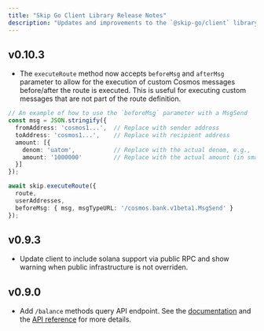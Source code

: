 ```yaml
---
title: "Skip Go Client Library Release Notes"
description: "Updates and improvements to the `@skip-go/client` library."
---
```


## v0.10.3
- The `executeRoute` method now accepts `beforeMsg` and `afterMsg`  parameter to allow for the execution of custom Cosmos messages before/after the route is executed. This is useful for executing custom messages that are not part of the route definition.


```typescript
// An example of how to use the `beforeMsg` parameter with a MsgSend
const msg = JSON.stringify({
  fromAddress: 'cosmos1...',  // Replace with sender address
  toAddress: 'cosmos1...',    // Replace with recipient address
  amount: [{
    denom: 'uatom',           // Replace with the actual denom, e.g., 'uatom' for ATOM
    amount: '1000000'         // Replace with the actual amount (in smallest unit, e.g., micro-ATOM)
  }]
});

await skip.executeRoute({
  route,
  userAddresses,
  beforeMsg: { msg, msgTypeURL: '/cosmos.bank.v1beta1.MsgSend' }
});
```

## v0.9.3
- Update client to include solana support via public RPC and show warning when public infrastructure is not overriden.

## v0.9.0 
- Add `/balance` methods query API endpoint. See the [documentation](../client/balance-gas-and-fee-tooling) and the [API reference](/api-reference/prod/info/post-v2infobalance) for more details.
